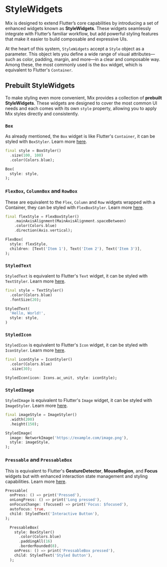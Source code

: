 # StyleWidgets

Mix is designed to extend Flutter’s core capabilities by introducing a set of enhanced widgets known as **StyleWidgets**. These widgets seamlessly integrate with Flutter’s familiar workflow, but add powerful styling features that make it easier to build composable and expressive UIs.

At the heart of this system, `StyleWidgets` accept a `Style` object as a parameter. This object lets you define a wide range of visual attributes—such as color, padding, margin, and more—in a clear and composable way. Among these, the most commonly used is the `Box` widget, which is equivalent to Flutter's `Container`.

## Prebuilt StyleWidgets

To make styling even more convenient, Mix provides a collection of **prebuilt StyleWidgets**. These widgets are designed to cover the most common UI needs and each comes with its own `style` property, allowing you to apply Mix styles directly and consistently.

### `Box`
As already mentioned, the `Box` widget is like Flutter's `Container`, it can be styled with `BoxStyler`. Learn more [here](/docs/widgets/box.mdx).

```dart
final style = BoxStyler()
  .size(100, 100)
  .color(Colors.blue);

Box(
  style: style,
);
```

### `FlexBox`, `ColumnBox` and `RowBox`
These are equivalent to the `Flex`, `Column` and `Row` widgets wrapped with a Container, they can be styled with `FlexBoxStyler`. Learn more [here](/docs/widgets/flex.mdx).

```dart
final flexStyle = FlexBoxStyler()
    .mainAxisAlignment(MainAxisAlignment.spaceBetween)
    .color(Colors.blue)
    .direction(Axis.vertical);

FlexBox(
  style: flexStyle,
  children: [Text('Item 1'), Text('Item 2'), Text('Item 3')],
);
```

### `StyledText`
`StyledText` is equivalent to Flutter's `Text` widget, it can be styled with `TextStyler`. Learn more [here](/docs/widgets/text.mdx).

```dart
final style = TextStyler()
  .color(Colors.blue)
  .fontSize(20);

StyledText(
  'Hello, World!',
  style: style,
)
```

### `StyledIcon`
`StyledIcon` is equivalent to Flutter's `Icon` widget, it can be styled with `IconStyler`. Learn more [here](/docs/widgets/icon.mdx).

```dart
final iconStyle = IconStyler()
  .color(Colors.blue)
  .size(30);

StyledIcon(icon: Icons.ac_unit, style: iconStyle);
```

### `StyledImage`
`StyledImage` is equivalent to Flutter's `Image` widget, it can be styled with `ImageStyler`. Learn more [here](/docs/widgets/image.mdx).

```dart
final imageStyle = ImageStyler()
  .width(200)
  .height(150);

StyledImage(
  image: NetworkImage('https://example.com/image.png'),
  style: imageStyle,
);
```

### `Pressable` and `PressableBox`
This is equivalent to Flutter's **GestureDetector**, **MouseRegion**, and **Focus** widgets but with enhanced interaction state management and styling capabilities. Learn more [here](/docs/widgets/pressable.mdx).

```dart
Pressable(
  onPress: () => print('Pressed'),
  onLongPress: () => print('Long pressed'),
  onFocusChange: (focused) => print('Focus: $focused'),
  autofocus: true,
  child: StyledText('Interactive Button'),
);
```

```dart
  PressableBox(
    style: BoxStyler()
      .color(Colors.blue)
      .paddingAll(16)
      .borderRounded(8),
    onPress: () => print('PressableBox pressed'),
    child: StyledText('Styled Button'),
  );
```
